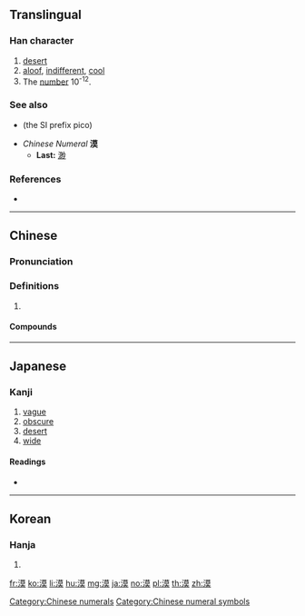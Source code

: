 ==Translingual==

===Han character===
{{Han char|rn=85|rad=水|as=11|sn=14|four=34134|canj=ETAK|ids=⿰氵⿳艹日大}}

# [[desert]]
# [[aloof]], [[indifferent]], [[cool]]
# The [[number]] 10<sup>-12</sup>.

===See also===
* {{l|mul|皮}} (the SI prefix pico)
* ''Chinese Numeral'' ''' 漠 '''
** '''Last:''' [[渺]]

===References===
* {{Han ref|kx=0646.130|dkj=18149|dj=1055.120|hdz=31694.050|uh=6F20|ud=28448|bh=BA7A|bd=47738}}

[[Category:Chinese numerals]]
[[Category:Chinese numeral symbols]]

----

==Chinese==
{{zh-forms}}

===Pronunciation===
{{zh-pron
|m=mò
|c=mok6
|h=pfs=mo̍k
|md=
|mn=bo̍k/mo̍͘h
|w=
|mc=y
|oc=y
|cat=
}}

===Definitions===
{{zh-hanzi}}

# {{rfdef|lang=zh}}

====Compounds====
{{zh-der|沙漠}}

----

==Japanese==

===Kanji===
{{ja-kanji|grade=c|rs=水10}}

# [[vague]]
# [[obscure]]
# [[desert]]
# [[wide]]

====Readings====
* {{ja-readings|goon=[[まく]] (maku)|kanon=[[ばく]] (baku)|kun=[[すなはら]] (sunahara), [[ひろい]] (hiroi)|nanori=[[とう]] (tō), [[ひろ]] (hiro)}}

----

==Korean==

===Hanja===
{{ko-hanja|hangeul=막|eumhun=|rv=mak|mr=mak|y=mak}}

# {{defn|lang=ko|sort=水11}}

[[fr:漠]]
[[ko:漠]]
[[li:漠]]
[[hu:漠]]
[[mg:漠]]
[[ja:漠]]
[[no:漠]]
[[pl:漠]]
[[th:漠]]
[[zh:漠]]